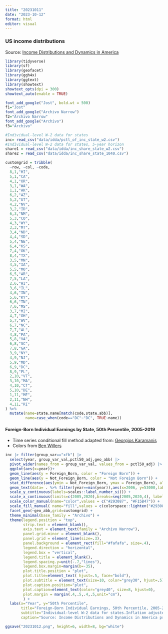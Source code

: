 ```yaml
---
title: "20231011"
date: "2023-10-12"
format: html
editor: visual
---
```


### US income distributions
Source: [Income Distributions and Dynamics in America](https://www.minneapolisfed.org/institute/income-distributions-and-dynamics-in-america/data-center)

```r
library(tidyverse)
library(sf)
library(geofacet)
library(ggh4x)
library(ggtext)
library(showtext)
showtext_opts(dpi = 300)
showtext_auto(enable = TRUE)
```

```r
font_add_google("Jost", bold.wt = 500)
f1="Jost"
font_add_google("Archivo Narrow")
f2="Archivo Narrow"
font_add_google("Archivo")
f3="Archivo"
```

```r
#Individual-level W-2 data for states
inc= read_csv("data/idda/pctl_of_inc_state_w2.csv")
#Individual-level W-2 data for states, 5-year horizon
share1 = read_csv("data/idda/inc_share_state_w2.csv")
share2 = read_csv("data/idda/inc_share_state_1040.csv")
```

```r
customgrid = tribble(
  ~row, ~col, ~code,
  8,1,"HI",
  5,1,"CA",
  4,1,"OR",
  3,1,"WA",
  1,1,"AK",
  6,2,"AZ",
  5,2,"UT",
  4,2,"NV",
  3,2,"ID",
  6,3,"NM",
  5,3,"CO",
  4,3,"WY",
  3,3,"MT",
  3,4,"ND",
  4,4,"SD",
  5,4,"NE",
  6,4,"KS",
  7,4,"OK",
  8,4,"TX",
  3,5,"MN",
  4,5,"IA",
  5,5,"MO",
  6,5,"AR",
  7,5,"LA",
  2,6,"WI",
  3,6,"IL",
  4,6,"IN",
  5,6,"KY",
  6,6,"TN",
  7,6,"MS",
  3,7,"MI",
  4,7,"OH",
  5,7,"WV",
  6,7,"NC",
  7,7,"AL",
  4,8,"PA",
  5,8,"VA",
  6,8,"SC",
  7,8,"GA",
  3,9,"NY",
  4,9,"NJ",
  5,9,"MD",
  6,9,"DC",
  8,9,"FL",
  2,10,"VT",
  3,10,"MA",
  4,10,"CT",
  5,10,"DE",
  1,11,"ME",
  2,11,"NH",
  4,11,"RI"
) %>% 
  mutate(name=state.name[match(code,state.abb)],
         name=case_when(code=="DC"~"DC", TRUE~name)) 
```

#### Foreign-Born Individual Earnings by State, 50th Percentile, 2005-2019
* Time series conditional fill method adapted from: [Georgios Karamanis](https://r-graph-gallery.com/web-time-series-and-facetting.html)
* Colors from [Ben Willers](https://nightingaledvs.com/data-journalism-colour-accessibility/?mc_cid=c4e145c304)

```r
inc |> filter(group_var=="xfb") |>
  select(year, group_var_val,pctl50_adj,geo_abb) |>
  pivot_wider(names_from = group_var_val, values_from = pctl50_adj) |>
  ggplot(aes(x=year))+
  geom_line(aes(y = Foreign_Born, color = "Foreign Born")) +
  geom_line(aes(y = Not_Foreign_Born, color = "Not Foreign Born")) +
  stat_difference(aes(ymin = Not_Foreign_Born, ymax = Foreign_Born), alpha = 0.3) +
  geom_text(data= . %>% filter(year==min(year)),aes(x=2006, y=53000,label=geo_abb),family="Jost", hjust=0, color="black", size=3.5) +
  scale_y_continuous(labels=scales::label_number_si()) +
  scale_x_continuous(limits=c(2005,2020),breaks=seq(2005,2020,4), labels=c("'05","'09","'13","'17")) +
  scale_color_manual(name="color",values = c("#293087", "#F15B47")) +
  scale_fill_manual( name="fill",values = c(colorspace::lighten("#293087"), colorspace::lighten("#F15B47")),labels = c("Foreign born > Not foreign born", "Not foreign born > Foreign born"), guide=guide_legend(order=0, override.aes = list(linewidth=4))) +
  facet_geo(~geo_abb,grid=customgrid) +
  theme_minimal(base_family = "Archivo") +
  theme(legend.position = "top",
        strip.text = element_blank(),
        axis.text = element_text(family = "Archivo Narrow"),
        panel.grid.minor = element_blank(),
        panel.grid = element_line(size=.3),
        panel.background = element_rect(fill="#fafafa", size=.4),
        legend.direction = "horizontal",
        legend.box = "vertical",
        legend.title = element_blank(),
        legend.spacing.y=unit(-.7,"lines"),
        legend.box.margin=margin(b=-35),
        plot.title.position = "plot",
        plot.title=element_text( hjust=.5, face="bold"),
        plot.subtitle = element_text(size=10, color="grey30", hjust=.5),
        plot.caption.position="plot",
        plot.caption=element_text(color="grey40", size=8, hjust=0),
        plot.margin = margin(.4,.5,.4,.5,unit="cm"),
        ) +
  labs(x="Year", y="50th Percentile",
       title="Foreign-Born Individual Earnings, 50th Percentile, 2005-2019",
       subtitle="Individual-level W-2 data for states.Inflation adjusted values, 2012 dollars",
       caption="Source: Income Distributions and Dynamics in America project, by way of Data Is Plural")

ggsave("20231012.png", height=6, width=8, bg="white")
```



